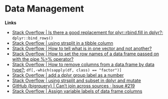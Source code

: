 
# Data Management 

**Links** 

- [Stack Overflow | Is there a good replacement for plyr::rbind.fill in dplyr?](https://stackoverflow.com/questions/44464441/r-is-there-a-good-replacement-for-plyrrbind-fill-in-dplyr); `dplyr::bind_rows()` 
- [Stack Overflow | using strsplit in a tibble column](https://stackoverflow.com/questions/58253379/r-using-strsplit-in-a-tibble-column)
- [Stack Overflow | How to tell what is in one vector and not another?](https://stackoverflow.com/questions/1837968/how-to-tell-what-is-in-one-vector-and-not-another)
- [Stack Overflow | How to set the row names of a data frame passed on with the pipe %>% operator?](https://stackoverflow.com/questions/35518218/how-to-set-the-row-names-of-a-data-frame-passed-on-with-the-pipe-operator)
- [Stack Overflow | How to remove columns from a data.frame by data type?](https://stackoverflow.com/questions/28548245/how-to-remove-columns-from-a-data-frame-by-data-type); `df[,-which(sapply(df, class) == "factor")]`
- [Stack Overflow | add a dplyr group label as a number](https://stackoverflow.com/questions/50099010/r-add-a-dplyr-group-label-as-a-number)
- [Stack Overflow | using strsplit and subset in dplyr and mutate](https://stackoverflow.com/questions/42565539/using-strsplit-and-subset-in-dplyr-and-mutate)
- [GitHub {bigrquery} | Can't join across sources · Issue #219 ](https://github.com/r-dbi/bigrquery/issues/219)
- [Stack Overflow | Assign variable labels of data frame columns](https://stackoverflow.com/questions/27347548/r-assign-variable-labels-of-data-frame-columns)
